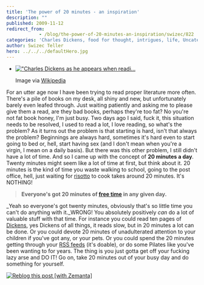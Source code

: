 ```yaml
---
title: 'The power of 20 minutes - an inspiration'
description: ""
published: 2009-11-12
redirect_from: 
            - /blog/the-power-of-20-minutes-an-inspiration/swizec/822
categories: 'Charles Dickens, food for thought, intrigues, life, Uncategorized'
author: Swizec Teller
hero: ../../../defaultHero.jpg
---
```

- [!["Charles Dickens as he appears when readi...](http://upload.wikimedia.org/wikipedia/commons/thumb/2/24/Charles_Dickens%2C_public_reading%2C_1867.jpg/300px-Charles_Dickens%2C_public_reading%2C_1867.jpg '"Charles Dickens as he appears when readi...')](http://commons.wikipedia.org/wiki/Image:Charles_Dickens%2C_public_reading%2C_1867.jpg)

  Image via [Wikipedia](http://commons.wikipedia.org/wiki/Image:Charles_Dickens%2C_public_reading%2C_1867.jpg)

For an utter age now I have been trying to read proper literature more often. There's a pile of books on my desk, all shiny and new, but unfortunately barely even leafed through. Just waiting patiently and asking me to please give them a read, are they bad books, perhaps they're too fat? No you're not fat book honey, I'm just busy. Two days ago I said, fuck it, this situation needs to be resolved, I used to read a lot, I love reading, so what's the problem? As it turns out the problem is that starting is hard, isn't that always the problem? Beginnings are always hard, sometimes it's hard even to start going to bed or, hell, start having sex (and I don't mean when you're a virgin, I mean on a daily basis). But there was this other problem, I still didn't have a lot of time. And so I came up with the concept of **20 minutes a day**. Twenty minutes might seem like a lot of time at first, but think about it. 20 minutes is the kind of time you waste walking to school, going to the post office, hell, just waiting for [risotto](http://en.wikipedia.org/wiki/Risotto "Risotto") to cook takes around 20 minutes. It's NOTHING!

> **Everyone's got 20 minutes of [free time](http://en.wikipedia.org/wiki/Leisure "Leisure") in any given day.**

_Yeah so everyone's got twenty minutes, obviously that's so little time you can't do anything with it._WRONG! You absolutely positively _can_ do a lot of valuable stuff with that time. For instance you could read ten pages of [Dickens](http://en.wikipedia.org/wiki/Charles_Dickens "Charles Dickens"), yes Dickens of all things, it reads slow, but in 20 minutes a lot can be done. Or you could devote 20 minutes of unadulterated attention to your children if you've got any, or your pets. Or you could spend the 20 minutes getting through your [RSS feeds](http://en.wikipedia.org/wiki/RSS "RSS") (it's doable), or do some Pilates like you've been wanting to for years. The thing is you just gotta get off your fucking lazy arse and DO IT! Go on, take 20 minutes out of your busy day and do something for yourself.

[![Reblog this post \[with Zemanta\]](http://img.zemanta.com/reblog_e.png?x-id=8cbcf747-ac87-400c-8e76-d70abfbf6ece)](http://reblog.zemanta.com/zemified/8cbcf747-ac87-400c-8e76-d70abfbf6ece/ "Reblog this post \[with Zemanta]")